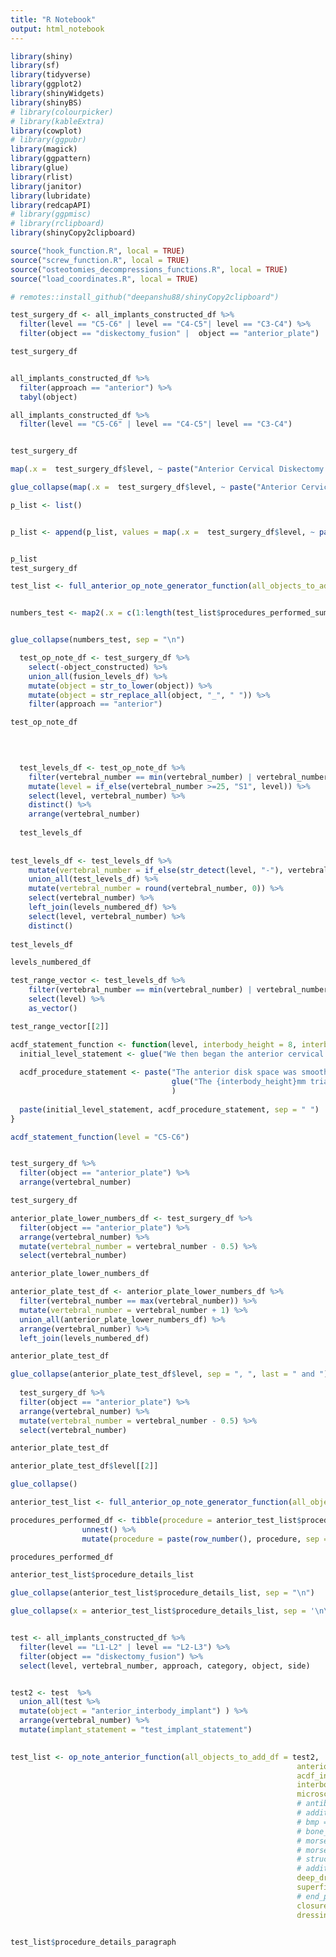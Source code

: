 ```yaml
---
title: "R Notebook"
output: html_notebook
---
```


```r
library(shiny)
library(sf)
library(tidyverse)
library(ggplot2)
library(shinyWidgets)
library(shinyBS)
# library(colourpicker)
# library(kableExtra)
library(cowplot)
# library(ggpubr)
library(magick)
library(ggpattern)
library(glue)
library(rlist)
library(janitor)
library(lubridate)
library(redcapAPI)
# library(ggpmisc)
# library(rclipboard)
library(shinyCopy2clipboard)

source("hook_function.R", local = TRUE)
source("screw_function.R", local = TRUE)
source("osteotomies_decompressions_functions.R", local = TRUE)
source("load_coordinates.R", local = TRUE)

# remotes::install_github("deepanshu88/shinyCopy2clipboard")


```


```r

test_surgery_df <- all_implants_constructed_df %>%
  filter(level == "C5-C6" | level == "C4-C5"| level == "C3-C4") %>%
  filter(object == "diskectomy_fusion" |  object == "anterior_plate")

test_surgery_df


all_implants_constructed_df %>%
  filter(approach == "anterior") %>%
  tabyl(object)

all_implants_constructed_df %>%
  filter(level == "C5-C6" | level == "C4-C5"| level == "C3-C4")


test_surgery_df

map(.x =  test_surgery_df$level, ~ paste("Anterior Cervical Diskectomy and Fusion at ", .x))

glue_collapse(map(.x =  test_surgery_df$level, ~ paste("Anterior Cervical Diskectomy and Fusion at ", .x)), sep = "\n")

p_list <- list()


p_list <- append(p_list, values = map(.x =  test_surgery_df$level, ~ paste("Anterior Cervical Diskectomy and Fusion at ", .x)))


p_list
test_surgery_df

test_list <- full_anterior_op_note_generator_function(all_objects_to_add_df = test_surgery_df, anterior_approach_laterality = "left", acdf_interbody_height = 8, interbody_device = "Peek Cage")


numbers_test <- map2(.x = c(1:length(test_list$procedures_performed_summary_list)), .y = test_list$procedures_performed_summary_list, .f = ~ paste(.x, ". ", .y, sep = ""))


glue_collapse(numbers_test, sep = "\n")

```


```r

  test_op_note_df <- test_surgery_df %>%
    select(-object_constructed) %>%
    union_all(fusion_levels_df) %>%
    mutate(object = str_to_lower(object)) %>%
    mutate(object = str_replace_all(object, "_", " ")) %>%
    filter(approach == "anterior") 

test_op_note_df
  


  
  test_levels_df <- test_op_note_df %>%
    filter(vertebral_number == min(vertebral_number) | vertebral_number == max(vertebral_number)) %>%
    mutate(level = if_else(vertebral_number >=25, "S1", level)) %>%
    select(level, vertebral_number) %>%
    distinct() %>%
    arrange(vertebral_number)  
  
  test_levels_df
  
  
test_levels_df <- test_levels_df %>%
    mutate(vertebral_number = if_else(str_detect(level, "-"), vertebral_number - 0.5, vertebral_number)) %>%
    union_all(test_levels_df) %>%
    mutate(vertebral_number = round(vertebral_number, 0)) %>%
    select(vertebral_number) %>%
    left_join(levels_numbered_df) %>%
    select(level, vertebral_number) %>%
    distinct()
  
test_levels_df

levels_numbered_df

test_range_vector <- test_levels_df %>%
    filter(vertebral_number == min(vertebral_number) | vertebral_number == max(vertebral_number)) %>%
    select(level) %>%
    as_vector()

test_range_vector[[2]]

```

```r
acdf_statement_function <- function(level, interbody_height = 8, interbody_device = "cage"){
  initial_level_statement <- glue("We then began the anterior cervical diskectomy and fusion procedure at the {level} level.")
  
  acdf_procedure_statement <- paste("The anterior disk space was smoothed and any osteophyte resected using a combination of a ronguer and burr. Using a combination of knife, currette, pituitary ronguer, and Kerrison rongeurs, the disc was excised and the superior and inferior endplates were lightly decorticated, taking care not to disrupt the cortical endplate. The posterior longitudinal ligament was excised and adequate central decompression was confirmed. Foraminotomies were performed bilaterally to fully decompress the left and the right exiting nerve roots. Once the decompression was complete and the endplates were prepared, a trial was inserted to size the disk space.",
                                    glue("The {interbody_height}mm trial fit appropriately. We then inserted a {interbody_height}mm height {interbody_device} into the disk space."),sep = " "
                                    )    
  
  paste(initial_level_statement, acdf_procedure_statement, sep = " ")
}

acdf_statement_function(level = "C5-C6")


test_surgery_df %>%
  filter(object == "anterior_plate") %>%
  arrange(vertebral_number)

test_surgery_df

anterior_plate_lower_numbers_df <- test_surgery_df %>%
  filter(object == "anterior_plate") %>%
  arrange(vertebral_number) %>%
  mutate(vertebral_number = vertebral_number - 0.5) %>%
  select(vertebral_number) 

anterior_plate_lower_numbers_df

anterior_plate_test_df <- anterior_plate_lower_numbers_df %>%
  filter(vertebral_number == max(vertebral_number)) %>%
  mutate(vertebral_number = vertebral_number + 1) %>%
  union_all(anterior_plate_lower_numbers_df) %>%
  arrange(vertebral_number) %>%
  left_join(levels_numbered_df)

anterior_plate_test_df

glue_collapse(anterior_plate_test_df$level, sep = ", ", last = " and ")
  
  test_surgery_df %>%
  filter(object == "anterior_plate") %>%
  arrange(vertebral_number) %>%
  mutate(vertebral_number = vertebral_number - 0.5) %>%
  select(vertebral_number) 

anterior_plate_test_df

anterior_plate_test_df$level[[2]]

glue_collapse()

```

```r


anterior_test_list <- full_anterior_op_note_generator_function(all_objects_to_add_df = test_surgery_df, anterior_approach_laterality = "left", deep_drains = 1)

procedures_performed_df <- tibble(procedure = anterior_test_list$procedures_performed_summary_list) %>%
                unnest() %>%
                mutate(procedure = paste(row_number(), procedure, sep = ". "))

procedures_performed_df

anterior_test_list$procedure_details_list

glue_collapse(anterior_test_list$procedure_details_list, sep = "\n")

glue_collapse(x = anterior_test_list$procedure_details_list, sep = '\n\n')


test <- all_implants_constructed_df %>%
  filter(level == "L1-L2" | level == "L2-L3") %>%
  filter(object == "diskectomy_fusion") %>%
  select(level, vertebral_number, approach, category, object, side) 


test2 <- test  %>%
  union_all(test %>%
  mutate(object = "anterior_interbody_implant") ) %>%
  arrange(vertebral_number) %>%
  mutate(implant_statement = "test_implant_statement")
            
```




```r




test_list <- op_note_anterior_function(all_objects_to_add_df = test2,
                                                                anterior_approach_laterality = "left",
                                                                acdf_interbody_height = "9mm", 
                                                                interbody_device = "cage",
                                                                microscope_statement = "none", 
                                                                # antibiotics = input$preop_antibiotics, 
                                                                # additional_procedures_vector = input$additional_procedures, 
                                                                # bmp = if_else(input$bmp_number == 0, 0, (as.double(input$bmp_number)*as.double(input$bmp_size))), 
                                                                # bone_graft_vector = input$bone_graft,
                                                                # morselized_allograft = input$allograft_amount,
                                                                # morselized_autograft_separate = 0,
                                                                # structural_allograft_location = input$structural_allograft_location,
                                                                # additional_procedural_details = c(), 
                                                                deep_drains = 1,
                                                                superficial_drains = 1,
                                                                # end_procedure_details =,
                                                                closure = c("Dermabond"),
                                                                dressing = c("Prineo"))


test_list$procedure_details_paragraph
```

